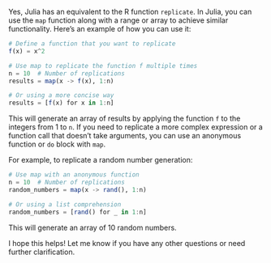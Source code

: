 Yes, Julia has an equivalent to the R function `replicate`. In Julia, you can use the `map` function along with a range or array to achieve similar functionality. Here’s an example of how you can use it:

```julia
# Define a function that you want to replicate
f(x) = x^2

# Use map to replicate the function f multiple times
n = 10  # Number of replications
results = map(x -> f(x), 1:n)

# Or using a more concise way
results = [f(x) for x in 1:n]
```

This will generate an array of results by applying the function `f` to the integers from 1 to `n`. If you need to replicate a more complex expression or a function call that doesn't take arguments, you can use an anonymous function or `do` block with `map`.

For example, to replicate a random number generation:

```julia
# Use map with an anonymous function
n = 10  # Number of replications
random_numbers = map(x -> rand(), 1:n)

# Or using a list comprehension
random_numbers = [rand() for _ in 1:n]
```

This will generate an array of 10 random numbers.

I hope this helps! Let me know if you have any other questions or need further clarification.
